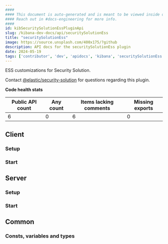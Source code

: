 ```yaml
---
####
#### This document is auto-generated and is meant to be viewed inside our experimental, new docs system.
#### Reach out in #docs-engineering for more info.
####
id: kibSecuritySolutionEssPluginApi
slug: /kibana-dev-docs/api/securitySolutionEss
title: "securitySolutionEss"
image: https://source.unsplash.com/400x175/?github
description: API docs for the securitySolutionEss plugin
date: 2024-05-19
tags: ['contributor', 'dev', 'apidocs', 'kibana', 'securitySolutionEss']
---
```


ESS customizations for Security Solution.

Contact [@elastic/security-solution](https://github.com/orgs/elastic/teams/security-solution) for questions regarding this plugin.

**Code health stats**

| Public API count  | Any count | Items lacking comments | Missing exports |
|-------------------|-----------|------------------------|-----------------|
| 6 | 0 | 6 | 0 |

## Client

### Setup
<DocDefinitionList data={[securitySolutionEssObj.client.setup]}/>

### Start
<DocDefinitionList data={[securitySolutionEssObj.client.start]}/>

## Server

### Setup
<DocDefinitionList data={[securitySolutionEssObj.server.setup]}/>

### Start
<DocDefinitionList data={[securitySolutionEssObj.server.start]}/>

## Common

### Consts, variables and types
<DocDefinitionList data={securitySolutionEssObj.common.misc}/>

